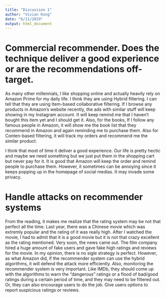 ```yaml
---
title: "Discussion 1"
author: "Vivian Kong"
date: "6/11/2019"
output: html_document
---
```


# Commercial recommender. Does the technique deliver a good experience or are the recommendations off-target.
As many other millennials, I like shopping online and actually heavily rely on Amazon Prime for my daily life. 
I think they are using Hybrid filtering. I can tell that they are using Item-based collaborative filtering. If I browse any products 
in Amazon's website recently, the ads with similar stuff will keep showing in my Instagram account. It will keep remind me that I haven't bought this item yet and I should get it. Also, for the books, If I follow any famous people in Amazon, it will show me the book list that they recommend in Amazon and again reminding me to purchase them. Also for Conten-based filtering, it will track my orders and recommend me the similar product. 

I think that most of time it deliver a good experience. Our life is pretty hectic and maybe we need something but we just put them in the shopping cart but never pay for it. It is good that Amazon will keep the order and remind people to purchase them. However, it sometimes can be annoying since it keeps popping up in the homepage of social medias. It may invade some privacy.

# Handle attacks on recommender systems
From the reading, it makes me realize that the rating system may be not that perfect all the time. Last year, there was a Chinese movie which was extremly popular and the rating of it was really high. After I watched the movie, I had to admit that it is a good movie but it is not that crazy excellent as the rating mentioned. Very soon, the news came out. The film company hired a huge amount of fake users and gave fake high ratings and reviews for the movie. 
In my opinion, there is no sigle strategy is perfect. However, as what Amazon did, if the recommender system can use the hybrid algorithms, it will defend the attack more efficiently. Also, monitoring the recommender system is very important. Like IMDb, they should come up with the algorithms to warn the "dangerous" ratings or a flood of bad/good ratings during a certain period of time, and they may need to be filtered out. Or, they can also encourage users to do the job. Give users options to report suspicious ratings or reviews. 